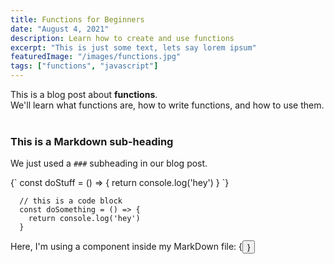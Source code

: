 ```yaml
---
title: Functions for Beginners
date: "August 4, 2021"
description: Learn how to create and use functions
excerpt: "This is just some text, lets say lorem ipsum"
featuredImage: "/images/functions.jpg"
tags: ["functions", "javascript"]
---
```


<div>
	This is a blog post about <strong>functions</strong>. <br />
	We'll learn what functions are, how to write functions, and how to use them.
</div>

<br />

### This is a Markdown sub-heading

We just used a `###` subheading in our blog post.

<SyntaxHighlighter language='javascript'>
	{`
    const doStuff = () => {
      return console.log('hey')
    }
  `}
</SyntaxHighlighter>

```
  // this is a code block
  const doSomething = () => {
    return console.log('hey')
  }
```

<div>
	Here, I'm using a component inside my MarkDown file: {<Button text={"Click me"} />}
</div>
